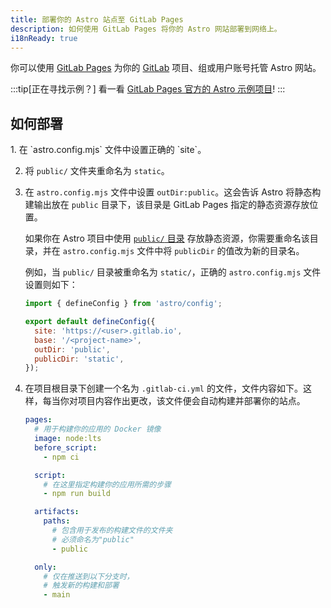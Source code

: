 ```yaml
---
title: 部署你的 Astro 站点至 GitLab Pages
description: 如何使用 GitLab Pages 将你的 Astro 网站部署到网络上。
i18nReady: true
---
```


你可以使用 [GitLab Pages](https://pages.gitlab.io/) 为你的 [GitLab](https://about.gitlab.com/) 项目、组或用户账号托管 Astro 网站。

:::tip[正在寻找示例？]
看一看 [GitLab Pages 官方的 Astro 示例项目](https://gitlab.com/pages/astro)!
:::

## 如何部署

<Steps>
1. 在 `astro.config.mjs` 文件中设置正确的 `site`。

2. 将 `public/` 文件夹重命名为 `static`。

3. 在 `astro.config.mjs` 文件中设置 `outDir:public`。这会告诉 Astro 将静态构建输出放在 `public` 目录下，该目录是 GitLab Pages 指定的静态资源存放位置。

   如果你在 Astro 项目中使用 [`public/` 目录](/zh-cn/basics/project-structure/#public) 存放静态资源，你需要重命名该目录，并在 `astro.config.mjs` 文件中将 `publicDir` 的值改为新的目录名。

   例如，当 `public/` 目录被重命名为 `static/`，正确的 `astro.config.mjs` 文件设置则如下：

   ```js
   import { defineConfig } from 'astro/config';
   
   export default defineConfig({
     site: 'https://<user>.gitlab.io',
     base: '/<project-name>',
     outDir: 'public',
     publicDir: 'static',
   });
   ```

4. 在项目根目录下创建一个名为 `.gitlab-ci.yml` 的文件，文件内容如下。这样，每当你对项目内容作出更改，该文件便会自动构建并部署你的站点。

    ```yaml
    pages:
      # 用于构建你的应用的 Docker 镜像
      image: node:lts
      before_script:
        - npm ci

      script:
        # 在这里指定构建你的应用所需的步骤
        - npm run build

      artifacts:
        paths:
          # 包含用于发布的构建文件的文件夹
          # 必须命名为"public"
          - public

      only:
        # 仅在推送到以下分支时，
        # 触发新的构建和部署
        - main
    ```
</Steps>